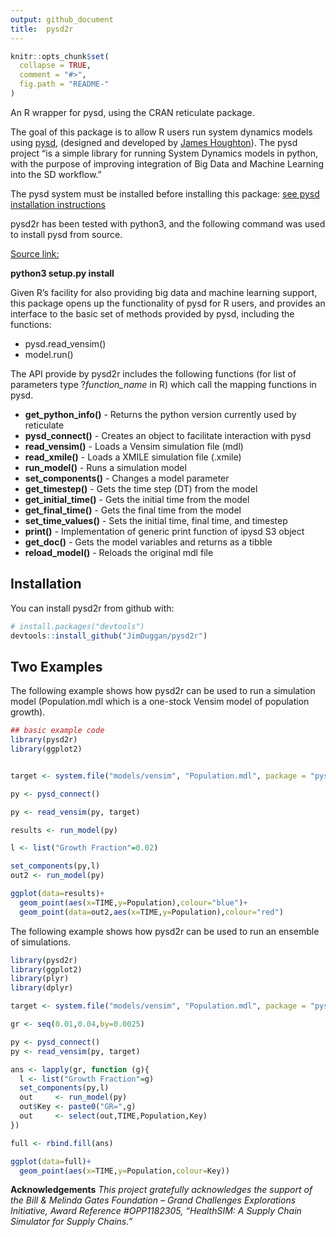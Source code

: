 ```yaml
---
output: github_document
title:  pysd2r
---
```


<!-- README.md is generated from README.Rmd. Please edit that file -->

```r
knitr::opts_chunk$set(
  collapse = TRUE,
  comment = "#>",
  fig.path = "README-"
)
```

An R wrapper for pysd, using the CRAN reticulate package.

The goal of this package is to allow R users run system dynamics models using [pysd](
https://pysd.readthedocs.io/en/master/), (designed and developed by [James Houghton](https://github.com/JamesPHoughton)). 
The pysd project "is a simple library for running System Dynamics models in python, with the purpose of 
improving integration of Big Data and Machine Learning into the SD workflow."

The pysd system must be installed before installing this package: [see pysd installation instructions](
https://pysd.readthedocs.io/en/master/installation.html)

pysd2r has been tested with python3, and the following command was used to install pysd from source.

[Source link:](https://github.com/JamesPHoughton/pysd)

**python3 setup.py install**

Given R's facility for also providing big data and machine learning support, this package opens up the functionality of pysd for R users, and provides an interface to the basic set of methods provided by pysd, including the functions:


* pysd.read_vensim()
* model.run()

The API provide by pysd2r includes the following functions (for list of parameters type ?*function_name* in R) which call the mapping functions in pysd.

* **get_python_info()** - Returns the python version currently used by reticulate
* **pysd_connect()** - Creates an object to facilitate interaction with pysd
* **read_vensim()** - Loads a Vensim simulation file (mdl)
* **read_xmile()** - Loads a XMILE simulation file (.xmile)
* **run_model()**  - Runs a simulation model
* **set_components()** - Changes a model parameter
* **get_timestep()** - Gets the time step (DT) from the model
* **get_initial_time()** - Gets the initial time from the model
* **get_final_time()** - Gets the final time from the model
* **set_time_values()** - Sets the initial time, final time, and timestep
* **print()** - Implementation of generic print function of ipysd S3 object
* **get_doc()** - Gets the model variables and returns as a tibble
* **reload_model()** - Reloads the original mdl file

## Installation

You can install pysd2r from github with:

```r
# install.packages("devtools")
devtools::install_github("JimDuggan/pysd2r")
```

## Two Examples

The following example shows how pysd2r can be used to run a simulation model (Population.mdl which is a one-stock Vensim model of population growth).


```r
## basic example code
library(pysd2r)
library(ggplot2)


target <- system.file("models/vensim", "Population.mdl", package = "pysd2r")

py <- pysd_connect()

py <- read_vensim(py, target)

results <- run_model(py)

l <- list("Growth Fraction"=0.02)

set_components(py,l)
out2 <- run_model(py)

ggplot(data=results)+
  geom_point(aes(x=TIME,y=Population),colour="blue")+
  geom_point(data=out2,aes(x=TIME,y=Population),colour="red")

```

The following example shows how pysd2r can be used to run an ensemble of simulations.

```r
library(pysd2r)
library(ggplot2)
library(plyr)
library(dplyr)

target <- system.file("models/vensim", "Population.mdl", package = "pysd2r")

gr <- seq(0.01,0.04,by=0.0025)

py <- pysd_connect()
py <- read_vensim(py, target)

ans <- lapply(gr, function (g){
  l <- list("Growth Fraction"=g)
  set_components(py,l)
  out     <- run_model(py)
  out$Key <- paste0("GR=",g)
  out     <- select(out,TIME,Population,Key)
})

full <- rbind.fill(ans)

ggplot(data=full)+
  geom_point(aes(x=TIME,y=Population,colour=Key))

```

**Acknowledgements** *This project gratefully acknowledges the support of the Bill & Melinda Gates Foundation – Grand Challenges Explorations Initiative, Award Reference #OPP1182305, "HealthSIM: A Supply Chain Simulator for Supply Chains."*
